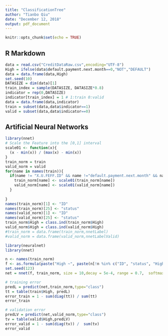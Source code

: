 ```yaml
---
title: "ClassificationTree"
author: "Tianbo Qiu"
date: "December 12, 2018"
output: pdf_document
---
```




```r
knitr::opts_chunk$set(echo = TRUE)
```

## R Markdown

```r
data = read.csv("CreditDataRaw.csv",encoding="UTF-8")
High = ifelse(data$default.payment.next.month==0,"NOT","DEFAULT")
data = data.frame(data,High)
set.seed(10)
DATASIZE = dim(data)[1]
train_index = sample(DATASIZE, DATASIZE*0.8)
indicator = rep(0,DATASIZE)
indicator[train_index] = 1 # 1:train 0:valid
data = data.frame(data,indicator)
train = subset(data,data$indicator==1)
valid = subset(data,data$indicator==0)
```

## Artificial Neural Networks
```r
library(nnet)
# Scale the Feature into the [0,1] interval
scale01 <- function(x){
  (x - min(x)) / (max(x) - min(x))
}
train_norm = train
valid_norm = valid
for(name in names(train)){
  if(name != "X.U.FEFF.ID" && name !="default.payment.next.month" && name != "High"  && name != "indicator"){
    train_norm[name] <- scale01(train_norm[name])
    valid_norm[name] <- scale01(valid_norm[name])
  }
  
}
names(train_norm)[1] <- "ID"
names(train_norm)[25] <- "status"
names(valid_norm)[1] <- "ID"
names(valid_norm)[25] <- "status"
train_norm$High = class.ind(train_norm$High)
valid_norm$High = class.ind(valid_norm$High)
#train_norm = data.frame(train_norm,nnetLabel)
#valid_norm = data.frame(valid_norm,nnetLabelValid)
```

```r
library(neuralnet)
library(nnet)

n <- names(train_norm)
f <- as.formula(paste("High ~", paste(n[!n %in% c("ID", "status", "High", "indicator")], collapse = " + ")))
set.seed(123)
net = nnet(f, train_norm, size = 10,decay = 5e-4, range = 0.7,  softmax=TRUE, abstol = 0.1)

```


```r
# training error
predL = predict(net,train_norm,type="class")
tt = table(train$High, predL)
error_train = 1 - sum(diag(tt)) / sum(tt)
error_train

# validation error
predLV = predict(net,valid_norm,type="class")
tv = table(valid$High,predLV)
error_valid = 1 - sum(diag(tv)) /  sum(tv)
error_valid
```


